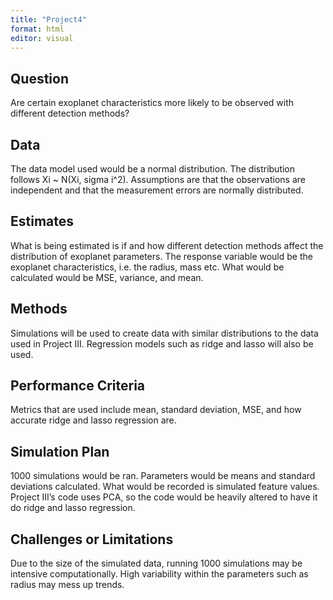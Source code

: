 ---
title: "Project4"
format: html
editor: visual
---

## Question

Are certain exoplanet characteristics more likely to be observed with different detection methods?

## Data

The data model used would be a normal distribution. The distribution follows Xi \~ N(Xi, sigma i\^2). Assumptions are that the observations are independent and that the measurement errors are normally distributed.

## Estimates

What is being estimated is if and how different detection methods affect the distribution of exoplanet parameters. The response variable would be the exoplanet characteristics, i.e. the radius, mass etc. What would be calculated would be MSE, variance, and mean.

## Methods

Simulations will be used to create data with similar distributions to the data used in Project III. Regression models such as ridge and lasso will also be used.

## Performance Criteria

Metrics that are used include mean, standard deviation, MSE, and how accurate ridge and lasso regression are.

## Simulation Plan

1000 simulations would be ran. Parameters would be means and standard deviations calculated. What would be recorded is simulated feature values. Project III's code uses PCA, so the code would be heavily altered to have it do ridge and lasso regression.

## Challenges or Limitations 

Due to the size of the simulated data, running 1000 simulations may be intensive computationally. High variability within the parameters such as radius may mess up trends.
